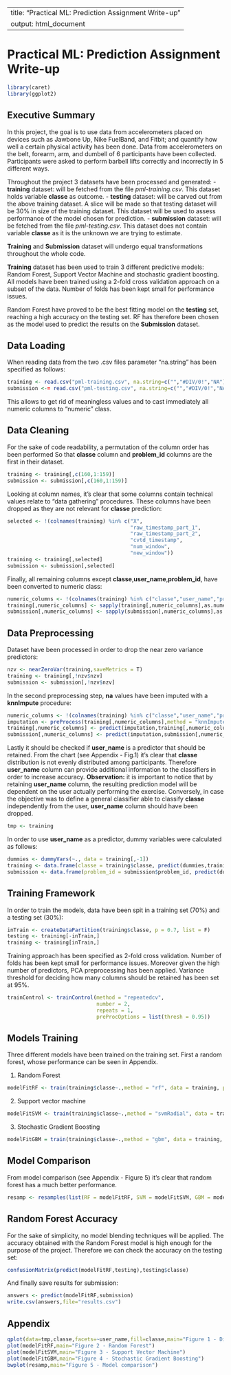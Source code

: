 ----------------------------------------------------
title: "Practical ML: Prediction Assignment Write-up"
output: html_document
-----------------------------------------------------

Practical ML: Prediction Assignment Write-up
============================================
```r
library(caret)
library(ggplot2)
```

        
Executive Summary
--------------

In this project, the goal is to use data from accelerometers placed on devices such as Jawbone Up, Nike FuelBand, and Fitbit; and quantify how well a certain physical activity has been done. Data from accelerometers on the belt, forearm, arm, and dumbell of 6 participants have been collected. Participants were asked to perform barbell lifts correctly and incorrectly in 5 different ways.

Throughout the project 3 datasets have been processed and generated:
- **training** dataset: will be fetched from the file *pml-training.csv*. This dataset holds variable **classe** as outcome.
- **testing** dataset: will be carved out from the above training dataset. A slice will be made so that testing dataset will be 30% in size of the training dataset. This dataset will be used to assess performance of the model chosen for prediction.
- **submission** dataset: will be fetched from the file *pml-testing.csv*. This dataset does not contain variable **classe** as it is the unknown we are trying to estimate.

**Training** and **Submission** dataset will undergo equal transformations throughout the whole code.

**Training** dataset has been used to train 3 different predictive models: Random Forest, Support Vector Machine and stochastic gradient boosting. All models have been trained using a 2-fold cross validation approach on a subset of the data. Number of folds has been kept small for performance issues. 

Random Forest have proved to be the best fitting model on the **testing** set, reaching a high accuracy on the testing set. RF has therefore been chosen as the model used to predict the results on the **Submission** dataset.

Data Loading
------------
When reading data from the two .csv files parameter "na.string" has been specified as follows:

```r
training <- read.csv("pml-training.csv", na.string=c("","#DIV/0!","NA"))
submission <-= read.csv("pml-testing.csv", na.string=c("","#DIV/0!","NA"))
```
This allows to get rid of meaningless values and to cast immediately all numeric columns to "numeric" class.

Data Cleaning
-------------

For the sake of code readability, a permutation of the column order has been performed So that **classe** column and **problem_id** columns are the first in their dataset.

```r
training <- training[,c(160,1:159)]
submission <- submission[,c(160,1:159)]
```


Looking at column names, it's clear that some columns contain technical values relate to "data gathering" procedures. These columns have been dropped as they are not relevant for **classe** prediction:
```r
selected <- !(colnames(training) %in% c("X",
                                        "raw_timestamp_part_1",
                                        "raw_timestamp_part_2",
                                        "cvtd_timestamp",
                                        "num_window",
                                        "new_window"))
training <- training[,selected]
submission <- submission[,selected]
```

Finally, all remaining columns except **classe**,**user_name**,**problem_id**, have been converted to numeric class:

```r
numeric_columns <- !(colnames(training) %in% c("classe","user_name","problem_id"))
training[,numeric_columns] <- sapply(training[,numeric_columns],as.numeric)
submission[,numeric_columns] <- sapply(submission[,numeric_columns],as.numeric)
```

Data Preprocessing
------------------

Dataset have been processed in order to drop the near zero variance predictors:

```r
nzv <- nearZeroVar(training,saveMetrics = T)
training <- training[,!nzv$nzv]
submission <- submission[,!nzv$nzv]
```

In the second preprocessing step, **na** values have been imputed with a **knnImpute** procedure:
```r
numeric_columns <- !(colnames(training) %in% c("classe","user_name","problem_id"))
imputation <- preProcess(training[,numeric_columns],method = "knnImpute")
training[,numeric_columns] <- predict(imputation,training[,numeric_columns])
submission[,numeric_columns] <- predict(imputation,submission[,numeric_columns])
```

Lastly it should be checked if **user_name** is a predictor that should be retained. From the chart (see Appendix - Fig.1) it's clear that **classe** distribution is not evenly distributed among participants. Therefore **user_name** column can provide additional information to the classifiers in order to increase accuracy. 
**Observation:** it is important to notice that by retaining **user_name** column, the resulting prediction model will be dependent on the user actually performing the exercise. Conversely, in case the objective was to define a general classifier able to classify **classe** independently from the user, **user_name** column should have been dropped.


```r
tmp <- training
```

In order to use **user_name** as a predictor, dummy variables were calculated as follows:
```r
dummies <- dummyVars(~., data = training[,-1])
training <- data.frame(classe = training$classe, predict(dummies,training))
submission <- data.frame(problem_id = submission$problem_id, predict(dummies,submission))
```


Training Framework
------------------

In order to train the models, data have been spit in a training set (70%) and a testing set (30%):
```r
inTrain <- createDataPartition(training$classe, p = 0.7, list = F)
testing <- training[-inTrain,]
training <- training[inTrain,]
```

Training approach has been specified as 2-fold cross validation. Number of folds has been kept small for performance issues. Moreover given the high number of predictors, PCA preprocessing has been applied. Variance threshold for deciding how many columns should be retained has been set at 95%.
```r
trainControl <- trainControl(method = "repeatedcv",
                             number = 2,
                             repeats = 1,
                             preProcOptions = list(thresh = 0.95))
```

Models Training
---------------

Three different models have been trained on the training set. First a random forest, whose performance can be seen in Appendix.

1) Random Forest
```r
modelFitRF <- train(training$classe~.,method = "rf", data = training, preProcess = "pca", trControl = trainControl)
```

2) Support vector machine
```r
modelFitSVM <- train(training$classe~.,method = "svmRadial", data = training, preProcess = "pca", trControl = trainControl)
```


3) Stochastic Gradient Boosting
```r
modelFitGBM = train(training$classe~.,method = "gbm", data = training, preProcess = "pca", trControl = trainControl, verbose = F)
```



Model Comparison
----------------

From model comparison (see Appendix - Figure 5) it's clear that random forest has a much better performance. 
```r
resamp <- resamples(list(RF = modelFitRF, SVM = modelFitSVM, GBM = modelFitGBM))
```

Random Forest Accuracy
----------------------

For the sake of simplicity, no model blending techniques will be applied. The accuracy obtained with the Random Forest model is high enough for the purpose of the project. Therefore we can check the accuracy on the testing set:
```r
confusionMatrix(predict(modelFitRF,testing),testing$classe)
```


And finally save results for submission:

```r
answers <- predict(modelFitRF,submission)
write.csv(answers,file="results.csv")
```

Appendix
--------

```r
qplot(data=tmp,classe,facets=~user_name,fill=classe,main="Figure 1 - Distrbution of classe among users")
plot(modelFitRF,main="Figure 2 - Random Forest")
plot(modelFitSVM,main="Figure 3 - Support Vector Machine")
plot(modelFitGBM,main="Figure 4 - Stochastic Gradient Boosting")
bwplot(resamp,main="Figure 5 - Model comparison")
```
